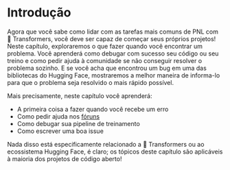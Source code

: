 # Introdução

<CourseFloatingBanner
    chapter={8}
    classNames="absolute z-10 right-0 top-0"
/>

Agora que você sabe como lidar com as tarefas mais comuns de PNL com 🤗 Transformers, você deve ser capaz de começar seus próprios projetos! Neste capítulo, exploraremos o que fazer quando você encontrar um problema. Você aprenderá como debugar com sucesso seu código ou seu treino e como pedir ajuda à comunidade se não conseguir resolver o problema sozinho. E se você acha que encontrou um bug em uma das bibliotecas do Hugging Face, mostraremos a melhor maneira de informa-lo para que o problema seja resolvido o mais rápido possível.

Mais precisamente, neste capítulo você aprenderá:

- A primeira coisa a fazer quando você recebe um erro
- Como pedir ajuda nos [fóruns](https://discuss.huggingface.co/)
- Como debugar sua pipeline de treinamento
- Como escrever uma boa issue

Nada disso está especificamente relacionado a 🤗 Transformers ou ao ecossistema Hugging Face, é claro; os tópicos deste capítulo são aplicáveis à maioria dos projetos de código aberto!